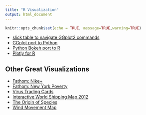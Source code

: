 ```yaml
---
title: "R Visualization"
output: html_document
---
```


```r
knitr::opts_chunk$set(echo = TRUE, message=TRUE,warning=TRUE)
```
* [slick table to navigate GGplot2 commands](http://www.computerworld.com/article/2935394/business-intelligence/my-ggplot2-cheat-sheet-search-by-task.html){target="blank"}
* [GGplot port to Python](http://ggplot.yhathq.com/){target="blank"}
* [Python Bokeh port to R](https://hafen.github.io/rbokeh/){tarket="blank"}
* [Plotly for R](https://cpsievert.github.io/plotly_book/){target="blank"}

## Other Great Visualizations

* [Fathom: Nike+](https://fathom.info/nikeweather/){target="blank"}
* [Fathom: New York Poverty](https://fathom.info/povertytracker/){target="blank"}
* [Virus Trading Cards](http://tabletopwhale.com/2016/04/11/virus-trading-cards.html){target="blank"}
* [Interactive World Shipping Map 2012](https://www.shipmap.org/){target="blank"}
* [The Origin of Species](https://fathom.info/traces/){target="blank"}
* [Wind Movement Map](http://hint.fm/wind/index.html){target="blank"}
